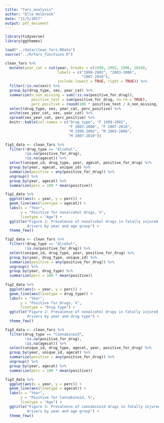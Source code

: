 ```yaml
---
title: "fars_analysis"
author: "Elle Holbrook"
date: "11/5/2017"
output: pdf_document
---
```

```r
library(tidyverse)
library(ggthemes)

load("../data/clean_fars.RData")
source("../R/fars_functions.R")
```



```r
clean_fars %>%
  mutate(year_cat = cut(year, breaks = c(1999, 2002, 2006, 2010),
                        labels = c("1999-2002", "2003-2006",
                                   "2007-2010"),
                        include.lowest = TRUE, right = TRUE)) %>%
  filter(!is.na(sex)) %>%
  group_by(drug_type, sex, year_cat) %>%
  summarize(n_non_missing = sum(!is.na(positive_for_drug)),
            positive_test = sum(positive_for_drug, na.rm = TRUE),
            perc_positive = round(100 * positive_test / n_non_missing, 1)) %>%
  select(drug_type, sex, year_cat, perc_positive) %>%
  unite(sex_year_cat, sex, year_cat) %>%
  spread(sex_year_cat, perc_positive) %>%
  knitr::kable(col.names = c("Drug type", "F 1999-2002",
                             "F 2003-2006", "F 2007-2010",
                             "M 1999-2002", "M 2003-2006",
                             "M 2007-2010"))
```

```r
fig1_data <- clean_fars %>% 
  filter(!drug_type == "Alcohol",
         !is.na(positive_for_drug),
         !is.na(agecat)) %>% 
  select(unique_id, drug_type, year, agecat, positive_for_drug) %>% 
  group_by(year, agecat, unique_id) %>% 
  summarize(positive = any(positive_for_drug)) %>% 
  ungroup() %>% 
  group_by(year, agecat) %>% 
  summarize(perc = 100 * mean(positive))

fig1_data %>% 
  ggplot(aes(x = year, y = perc)) +
  geom_line(aes(linetype = agecat)) +
  labs(x = "Year", 
       y = "Positive for nonalcohol drugs, %",
       linetype = "Age") +
  ggtitle("Figure 1: Prevalence of nonalcohol drugs in fatally injured 
          drivers by year and age group") +
  theme_few()
```

```r
fig2_data <- clean_fars %>% 
  filter(!drug_type == "Alcohol",
         !is.na(positive_for_drug)) %>%
  select(unique_id, drug_type, year, positive_for_drug) %>% 
  group_by(year, drug_type, unique_id) %>% 
  summarize(positive = any(positive_for_drug)) %>% 
  ungroup() %>% 
  group_by(year, drug_type) %>% 
  summarize(perc = 100 * mean(positive))
  
fig2_data %>% 
  ggplot(aes(x = year, y = perc)) +
  geom_line(aes(linetype = drug_type)) +
  labs(x = "Year",
       y = "Positive for Drugs, %",
       linetype = "Drug type") +
  ggtitle("Figure 2: Prevalence of nonalcohol drugs in fatally injured 
          drivers by year and drug type") +
  theme_few()
```

```r
fig3_data <- clean_fars %>% 
  filter(drug_type == "Cannabinoid",
         !is.na(positive_for_drug),
         !is.na(agecat)) %>% 
  select(unique_id, drug_type, agecat, year, positive_for_drug) %>% 
  group_by(year, unique_id, agecat) %>% 
  summarize(positive = any(positive_for_drug)) %>% 
  ungroup() %>% 
  group_by(year, agecat) %>% 
  summarize(perc = 100 * mean(positive))

fig3_data %>% 
  ggplot(aes(x = year, y = perc)) +
  geom_line(aes(linetype = agecat)) +
  labs(x = "Year",
       y = "Positive for Cannabinoid, %",
       linetype = "Age") +
  ggtitle("Figure 3: Prevalence of cannabinoid drugs in fatally injured 
          drivers by year and age group") +
  theme_few()
```

